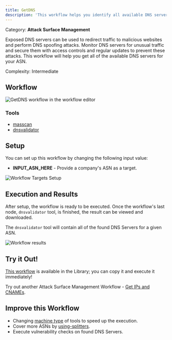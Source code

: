 ```yaml
---
title: GetDNS
description: 'This workflow helps you identify all available DNS servers for a given ASN, allowing for monitoring and securing against potential attacks.'
---
```


<Tip>Category: **Attack Surface Management**</Tip>

<Note>Exposed DNS servers can be used to redirect traffic to malicious websites and perform DNS spoofing attacks. Monitor DNS servers for unusual traffic and secure them with access controls and regular updates to prevent these attacks. This workflow will help you get all of the available DNS servers for your ASN.</Note>

<Check>Complexity: Intermediate</Check>

## Workflow

<Frame caption="GetDNS Workflow in the Workflow Editor">
    <img src="https://res.cloudinary.com/db14crach/image/upload/v1705058584/docs/getdns/get-dns.png" alt="GetDNS workflow in the workflow editor"></img>
</Frame>

### Tools

* [masscan](https://trickest.com/docs/knowledge-hub/tools/masscan/)
* [dnsvalidator](https://trickest.com/docs/knowledge-hub/tools/dnsvalidator/)

## Setup

You can set up this workflow by changing the following input value:

* **INPUT_ASN_HERE** - Provide a company's ASN as a target.

<Frame caption="Workflow Targets Setup">
    <img src="https://res.cloudinary.com/db14crach/image/upload/v1705058729/docs/getdns/get-dns-setup.gif" alt="Workflow Targets Setup"></img>
</Frame>

## Execution and Results

After setup, the workflow is ready to be executed. Once the workflow's last node, `dnsvalidator` tool, is finished, the result can be viewed and downloaded.

The `dnsvalidator` tool will contain all of the found DNS Servers for a given ASN.

<Frame caption="Workflow Results">
    <img src="https://res.cloudinary.com/db14crach/image/upload/v1705058584/docs/getdns/get-dns-results.png" alt="Workflow results"></img>
</Frame>

## Try it Out!

[This workflow](https://trickest.io/dashboard/library/workflow/ad1e140a-26f4-4617-babf-38d59b2a4341) is available in the Library; you can copy it and execute it immediately!

Try out another Attack Surface Management Workflow - [Get IPs and CNAMEs](https://trickest.com/docs/knowledge-hub/workflow-templates/attack-surface-management/get-ips-and-cnames/).

## Improve this Workflow

* Changing [machine type](https://trickest.com/docs/tutorials/how-do-machines-work/#assigning-the-machine-type-to-a-node) of tools to speed up the execution.
* Cover more ASNs by [using-splitters](https://trickest.com/docs/tutorials/building-a-workflow/using-splitters/).
* Execute vulnerability checks on found DNS Servers.
